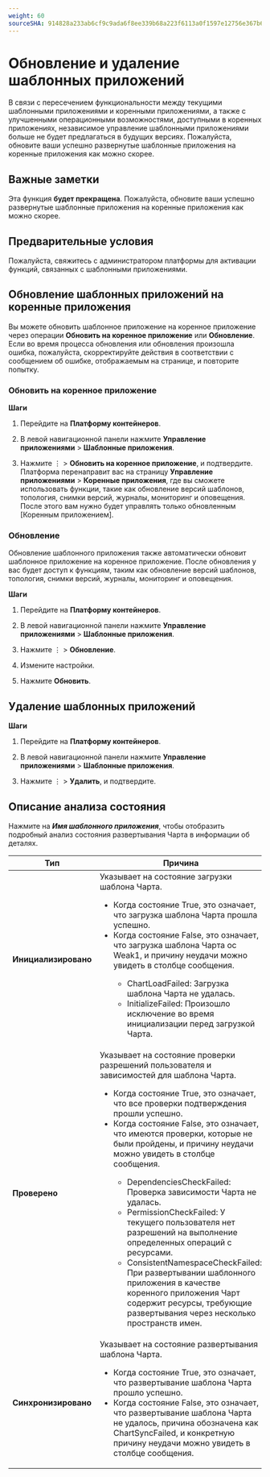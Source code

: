 ```yaml
---
weight: 60
sourceSHA: 914828a233ab6cf9c9ada6f8ee339b68a223f6113a0f1597e12756e367b69c91
---
```


# Обновление и удаление шаблонных приложений

В связи с пересечением функциональности между текущими шаблонными приложениями и коренными приложениями, а также с улучшенными операционными возможностями, доступными в коренных приложениях, независимое управление шаблонными приложениями больше не будет предлагаться в будущих версиях. Пожалуйста, обновите ваши успешно развернутые шаблонные приложения на коренные приложения как можно скорее.

## Важные заметки

Эта функция **будет прекращена**. Пожалуйста, обновите ваши успешно развернутые шаблонные приложения на коренные приложения как можно скорее.

## Предварительные условия

Пожалуйста, свяжитесь с администратором платформы для активации функций, связанных с шаблонными приложениями.

## Обновление шаблонных приложений на коренные приложения

Вы можете обновить шаблонное приложение на коренное приложение через операции **Обновить на коренное приложение** или **Обновление**. Если во время процесса обновления или обновления произошла ошибка, пожалуйста, скорректируйте действия в соответствии с сообщением об ошибке, отображаемым на странице, и повторите попытку.

### Обновить на коренное приложение

**Шаги**

1. Перейдите на **Платформу контейнеров**.

2. В левой навигационной панели нажмите **Управление приложениями** > **Шаблонные приложения**.

3. Нажмите ⋮ > **Обновить на коренное приложение**, и подтвердите. Платформа перенаправит вас на страницу **Управление приложениями** > **Коренные приложения**, где вы сможете использовать функции, такие как обновление версий шаблонов, топология, снимки версий, журналы, мониторинг и оповещения. После этого вам нужно будет управлять только обновленным \[Коренным приложением].

### Обновление

Обновление шаблонного приложения также автоматически обновит шаблонное приложение на коренное приложение. После обновления у вас будет доступ к функциям, таким как обновление версий шаблонов, топология, снимки версий, журналы, мониторинг и оповещения.

**Шаги**

1. Перейдите на **Платформу контейнеров**.

2. В левой навигационной панели нажмите **Управление приложениями** > **Шаблонные приложения**.

3. Нажмите ⋮ > **Обновление**.

4. Измените настройки.

5. Нажмите **Обновить**.

## Удаление шаблонных приложений

**Шаги**

1. Перейдите на **Платформу контейнеров**.

2. В левой навигационной панели нажмите **Управление приложениями** > **Шаблонные приложения**.

3. Нажмите ⋮ > **Удалить**, и подтвердите.

## Описание анализа состояния

Нажмите на ***Имя шаблонного приложения***, чтобы отобразить подробный анализ состояния развертывания Чарта в информации об деталях.

| Тип             | Причина                                                                                                                                                                                                                                                                                                                                                                                                                                                                                                                                                                                                                                                               |
| --------------- | ----------------------------------------------------------------------------------------------------------------------------------------------------------------------------------------------------------------------------------------------------------------------------------------------------------------------------------------------------------------------------------------------------------------------------------------------------------------------------------------------------------------------------------------------------------------------------------------------------------------------------------------------------------------------- |
| **Инициализировано** | Указывает на состояние загрузки шаблона Чарта. <ul><li>Когда состояние True, это означает, что загрузка шаблона Чарта прошла успешно.</li><li>Когда состояние False, это означает, что загрузка шаблона Чарта ос Weak1, и причину неудачи можно увидеть в столбце сообщения.</li><ul><li>ChartLoadFailed: Загрузка шаблона Чарта не удалась.</li><li>InitializeFailed: Произошло исключение во время инициализации перед загрузкой Чарта.</li></ul></ul>                                                                                         |
| **Проверено**   | Указывает на состояние проверки разрешений пользователя и зависимостей для шаблона Чарта. <ul><li>Когда состояние True, это означает, что все проверки подтверждения прошли успешно.</li><li>Когда состояние False, это означает, что имеются проверки, которые не были пройдены, и причину неудачи можно увидеть в столбце сообщения.</li><ul><li>DependenciesCheckFailed: Проверка зависимости Чарта не удалась.</li><li>PermissionCheckFailed: У текущего пользователя нет разрешений на выполнение определенных операций с ресурсами.</li><li>ConsistentNamespaceCheckFailed: При развертывании шаблонного приложения в качестве коренного приложения Чарт содержит ресурсы, требующие развертывания через несколько пространств имен.</li></ul></ul>                                                                           |
| **Синхронизировано**  | Указывает на состояние развертывания шаблона Чарта. <ul><li>Когда состояние True, это означает, что развертывание шаблона Чарта прошло успешно.</li><li>Когда состояние False, это означает, что развертывание шаблона Чарта не удалось, причина обозначена как ChartSyncFailed, и конкретную причину неудачи можно увидеть в столбце сообщения.</li></ul>                                                                                                                                                                                                                                              |
